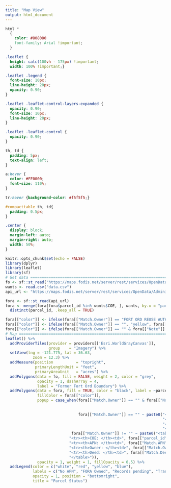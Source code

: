 ```yaml
---
title: "Map View"
output: html_document
---
```


```css
html *
  {
    color: #808080
    font-family: Arial !important;
  }

.leaflet {
  height: calc(100vh - 175px) !important;
  width: 100% !important;}

.leaflet .legend {
  font-size: 10px;
  line-height: 20px;
  opacity: 0.90;
}

.leaflet .leaflet-control-layers-expanded {
  opacity: 0.90;
  font-size: 10px;
  line-height: 20px;
}

.leaflet .leaflet-control {
  opacity: 0.90;
}

th, td {
  padding: 5px;
  text-align: left;
}

a:hover {
  color: #FF0000;
  font-size: 110%;
}

tr:hover {background-color: #f5f5f5;}

#compacttable th, td{
  padding: 0.5px;
}

.center {
  display: block;
  margin-left: auto;
  margin-right: auto;
  width: 50%;
}
```

```r
knitr::opts_chunk$set(echo = FALSE)
library(dplyr)
library(leaflet)
library(sf)
# Get data =====================================================================
fo <- sf::st_read("https://maps.fodis.net/server/rest/services/OpenData/AdministrativeBoundaries/FeatureServer/4/query?where=1%3D1&outFields=*&outSR=4326&f=json")
wants <- read.csv("data.csv")
api_url <- "https://maps.fodis.net/server/rest/services/OpenData/AdministrativeBoundaries/FeatureServer/1/query?where=1%3D1&outFields=*&outSR=4326&f=json"

fora <- sf::st_read(api_url) 
fora <- merge(fora[fora$parcel_id %in% wants$COE, ], wants, by.x = "parcel_id", by.y = "COE") %>%
  distinct(parcel_id, .keep_all = TRUE)
```

```r
fora[["color"]] <- ifelse(fora[["Match.Owner"]] == "FORT ORD REUSE AUTHORITY", "red", "blue")
fora[["color"]] <- ifelse(fora[["Match.Owner"]] == "", "yellow", fora[["color"]])
fora[["color"]] <- ifelse(fora[["Match.Owner"]] == "" & fora[["Note"]] == "Road", "white", fora[["color"]])
# Map ==========================================================================
leaflet() %>%
  addProviderTiles(provider = providers[['Esri.WorldGrayCanvas']],
                   group    = "Imagery") %>%
  setView(lng = -121.775, lat = 36.63,
            zoom = 12.3) %>%
  addMeasure(position          = "topright",
             primaryLengthUnit = "feet", 
             primaryAreaUnit   = "acres") %>%
  addPolygons(data = fo, fill = FALSE, weight = 2, color = "grey",
              opacity = 1, dashArray = 4, 
              label = "Former Fort Ord Boundary") %>%
  addPolygons(data = fora, fill = TRUE, color = "black", label = ~parcel_id,
              fillColor = fora[["color"]],
              popup = case_when(fora[["Match.Owner"]] == "" & fora[["Note"]] == "Road" ~ paste0("<table>",
                                                                                                "<tr><th>COE: </th><td>", fora[["parcel_id"]], "</td></tr>",
                                                                                                "<tr><th>Note: </th><td>No APN on record for this parcel.</td></tr></table>"),
                                fora[["Match.Owner"]] == "" ~ paste0("<table>",
                                                                     "<tr><th>COE: </th><td>", fora[["parcel_id"]], "</td></tr>",
                                                                     "<tr><th>APN: </th><td>", fora[["Match.APN"]], "</td></tr>",
                                                                     "<tr><th>Note: </th><td>No ownership data found for this parcel. </td></tr></table>"),
                             fora[["Match.Owner"]] != "" ~ paste0("<table>",
                            "<tr><th>COE: </th><td>", fora[["parcel_id"]], "</td>",
                            "<tr><th>APN: </th><td>", fora[["Match.APN"]], "</td>",
                            "<tr><th>Owner: </th><td>", fora[["Match.Owner"]], "</td>",
                            "<tr><th>Deed: </th><td>", fora[["Match.Deed"]], "</td>",
                            "</table>")),
              opacity = 1, weight = 1, fillOpacity = 0.5) %>%
  addLegend(color = c("white", "red", "yellow", "blue"),
            labels = c("No APN", "FORA Owned", "Records pending", "Transfer complete"),
            opacity = 1, position = "bottomright",
            title = "Parcel Status")
```


